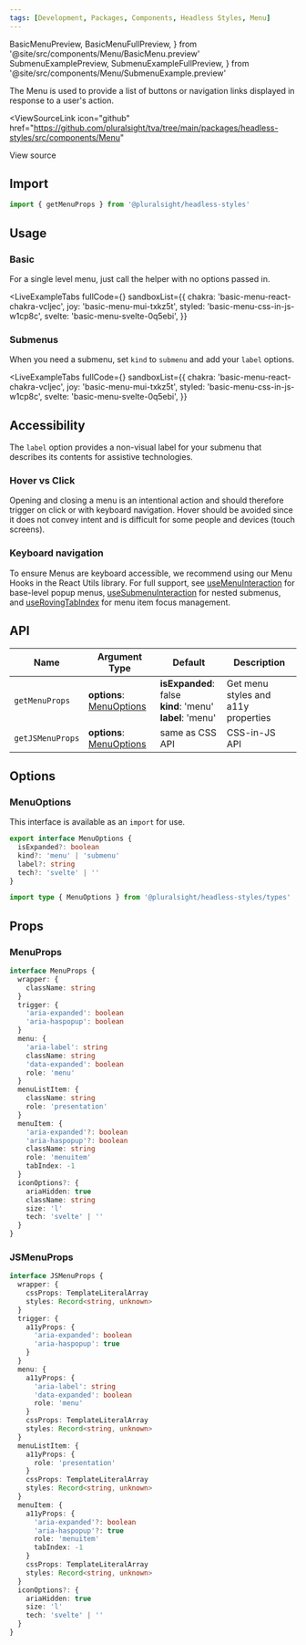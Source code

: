 ```yaml
---
tags: [Development, Packages, Components, Headless Styles, Menu]
---
```


<!-- TODO: As of 2.0.0-beta.17 live-codeblock do not support imports. -->
<!-- Keep an eye out so we can kill the components we are importing in. -->
<!-- https://docusaurus.io/docs/markdown-features/code-blocks#imports -->

  BasicMenuPreview,
  BasicMenuFullPreview,
} from '@site/src/components/Menu/BasicMenu.preview'
  SubmenuExamplePreview,
  SubmenuExampleFullPreview,
} from '@site/src/components/Menu/SubmenuExample.preview'

The Menu is used to provide a list of buttons or navigation links displayed in response to a user's action.

<ViewSourceLink
  icon="github"
  href="https://github.com/pluralsight/tva/tree/main/packages/headless-styles/src/components/Menu"
>
  View source
</ViewSourceLink>

## Import

```javascript
import { getMenuProps } from '@pluralsight/headless-styles'
```

## Usage

### Basic

For a single level menu, just call the helper with no options passed in.

<BasicMenu />

<LiveExampleTabs
  fullCode={<BasicMenuFullPreview />}
  sandboxList={{
    chakra: 'basic-menu-react-chakra-vcljec',
    joy: 'basic-menu-mui-txkz5t',
    styled: 'basic-menu-css-in-js-w1cp8c',
    svelte: 'basic-menu-svelte-0q5ebi',
  }}
>
  <BasicMenuPreview />
</LiveExampleTabs>

### Submenus

When you need a submenu, set `kind` to `submenu` and add your `label` options.

<SubmenuExample />

<LiveExampleTabs
  fullCode={<SubmenuExampleFullPreview />}
  sandboxList={{
    chakra: 'basic-menu-react-chakra-vcljec',
    joy: 'basic-menu-mui-txkz5t',
    styled: 'basic-menu-css-in-js-w1cp8c',
    svelte: 'basic-menu-svelte-0q5ebi',
  }}
>
  <SubmenuExamplePreview />
</LiveExampleTabs>

## Accessibility

The `label` option provides a non-visual label for your submenu that describes its contents for assistive technologies.

### Hover vs Click

Opening and closing a menu is an intentional action and should therefore trigger on click or with keyboard navigation.
Hover should be avoided since it does not convey intent and is difficult for some people and devices (touch screens).

### Keyboard navigation

To ensure Menus are keyboard accessible, we recommend using our Menu Hooks in the React Utils library. For full support, see [useMenuInteraction](../react-utils/use-menu-interaction.mdx) for base-level popup menus, [useSubmenuInteraction](../react-utils/use-submenu-interaction.mdx) for nested submenus, and [useRovingTabIndex](../react-utils/use-roving-tabindex.mdx) for menu item focus management.

## API

| Name             | Argument Type                            | Default                                                              | Description                         |
| ---------------- | ---------------------------------------- | -------------------------------------------------------------------- | ----------------------------------- |
| `getMenuProps`   | **options**: [MenuOptions](#menuoptions) | **isExpanded**: false <br />**kind**: 'menu' <br/> **label**: 'menu' | Get menu styles and a11y properties |
| `getJSMenuProps` | **options**: [MenuOptions](#menuoptions) | same as CSS API                                                      | CSS-in-JS API                       |

## Options

### MenuOptions

This interface is available as an `import` for use.

```typescript
export interface MenuOptions {
  isExpanded?: boolean
  kind?: 'menu' | 'submenu'
  label?: string
  tech?: 'svelte' | ''
}
```

```typescript title="Import example"
import type { MenuOptions } from '@pluralsight/headless-styles/types'
```

## Props

### MenuProps

```typescript
interface MenuProps {
  wrapper: {
    className: string
  }
  trigger: {
    'aria-expanded': boolean
    'aria-haspopup': boolean
  }
  menu: {
    'aria-label': string
    className: string
    'data-expanded': boolean
    role: 'menu'
  }
  menuListItem: {
    className: string
    role: 'presentation'
  }
  menuItem: {
    'aria-expanded'?: boolean
    'aria-haspopup'?: boolean
    className: string
    role: 'menuitem'
    tabIndex: -1
  }
  iconOptions?: {
    ariaHidden: true
    className: string
    size: 'l'
    tech: 'svelte' | ''
  }
}
```

### JSMenuProps

```typescript
interface JSMenuProps {
  wrapper: {
    cssProps: TemplateLiteralArray
    styles: Record<string, unknown>
  }
  trigger: {
    a11yProps: {
      'aria-expanded': boolean
      'aria-haspopup': true
    }
  }
  menu: {
    a11yProps: {
      'aria-label': string
      'data-expanded': boolean
      role: 'menu'
    }
    cssProps: TemplateLiteralArray
    styles: Record<string, unknown>
  }
  menuListItem: {
    a11yProps: {
      role: 'presentation'
    }
    cssProps: TemplateLiteralArray
    styles: Record<string, unknown>
  }
  menuItem: {
    a11yProps: {
      'aria-expanded'?: boolean
      'aria-haspopup'?: true
      role: 'menuitem'
      tabIndex: -1
    }
    cssProps: TemplateLiteralArray
    styles: Record<string, unknown>
  }
  iconOptions?: {
    ariaHidden: true
    size: 'l'
    tech: 'svelte' | ''
  }
}
```
